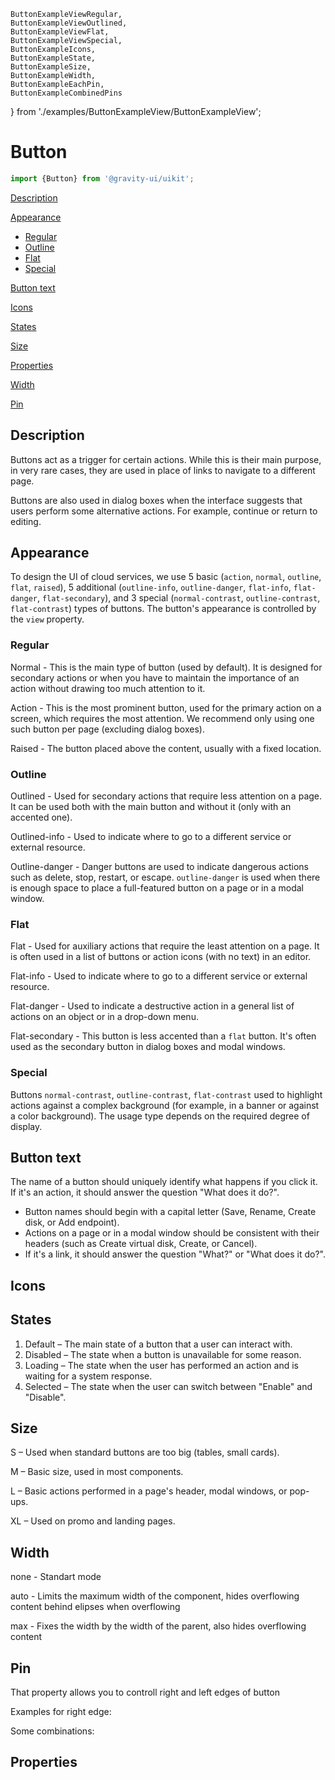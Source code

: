     ButtonExampleViewRegular,
    ButtonExampleViewOutlined,
    ButtonExampleViewFlat,
    ButtonExampleViewSpecial,
    ButtonExampleIcons,
    ButtonExampleState,
    ButtonExampleSize,
    ButtonExampleWidth,
    ButtonExampleEachPin,
    ButtonExampleCombinedPins
} from './examples/ButtonExampleView/ButtonExampleView';


<Meta of={ButtonStories}/>

# Button

```ts
import {Button} from '@gravity-ui/uikit';
```

[Description](#description)

[Appearance](#appearance)

- [Regular](#regular)
- [Outline](#outline)
- [Flat](#flat)
- [Special](#special)

[Button text](#button-text)

[Icons](#icons)

[States](#states)

[Size](#size)

[Properties](#properties)

[Width](#width)

[Pin](#pin)

## Description
Buttons act as a trigger for certain actions. While this is their main purpose, in very rare cases,
they are used in place of links to navigate to a different page.

Buttons are also used in dialog boxes when the interface suggests that users perform some alternative actions.
For example, continue or return to editing.

## Appearance
To design the UI of cloud services, we use 5 basic (`action`, `normal`, `outline`, `flat`, `raised`),
5 additional (`outline-info`, `outline-danger`, `flat-info`, `flat-danger`, `flat-secondary`),
and 3 special (`normal-contrast`, `outline-contrast`, `flat-contrast`) types of buttons.
The button's appearance is controlled by the `view` property.

### Regular

Normal - This is the main type of button (used by default). It is designed for secondary actions or when you have to maintain
the importance of an action without drawing too much attention to it.

Action - This is the most prominent button, used for the primary action on a screen, which requires the most attention.
We recommend only using one such button per page (excluding dialog boxes).

Raised - The button placed above the content, usually with a fixed location.

<DocsSource language="tsx" code={ButtonExampleViewRegular.code}/>
<ButtonExampleViewRegular/>

### Outline
Outlined - Used for secondary actions that require less attention on a page. It can be used both with the main button and without it (only with an accented one).

Outlined-info - Used to indicate where to go to a different service or external resource.

Outline-danger - Danger buttons are used to indicate dangerous actions such as delete, stop, restart, or escape.
`outline-danger` is used when there is enough space to place a full-featured button on a page or in a modal window.

<DocsSource language="tsx" code={ButtonExampleViewOutlined.code}/>
<ButtonExampleViewOutlined/>

### Flat
Flat - Used for auxiliary actions that require the least attention on a page. It is often used in a list of buttons or action icons (with no text) in an editor.

Flat-info - Used to indicate where to go to a different service or external resource.

Flat-danger - Used to indicate a destructive action in a general list of actions on an object or in a drop-down menu.

Flat-secondary - This button is less accented than a `flat` button. It's often used as the secondary button in dialog boxes and modal windows.

<DocsSource language="tsx" code={ButtonExampleViewFlat.code}/>
<ButtonExampleViewFlat/>

### Special
Buttons `normal-contrast`, `outline-contrast`, `flat-contrast` used to highlight actions against a complex background (for example, in a banner or against a color background).
The usage type depends on the required degree of display.

<DocsSource language="tsx" code={ButtonExampleViewSpecial.code}/>
<ButtonExampleViewSpecial/>

## Button text
The name of a button should uniquely identify what happens if you click it. If it's an action, it should answer the question "What does it do?".

- Button names should begin with a capital letter (Save, Rename, Create disk, or Add endpoint).
- Actions on a page or in a modal window should be consistent with their headers (such as Create virtual disk, Create, or Cancel).
- If it's a link, it should answer the question "What?" or "What does it do?".


## Icons

<DocsSource language="tsx" code={ButtonExampleIcons.code}/>
<ButtonExampleIcons/>

## States
<DocsSource language="tsx" code={ButtonExampleState.code}/>
<ButtonExampleState/>

1. Default – The main state of a button that a user can interact with.
2. Disabled – The state when a button is unavailable for some reason.
3. Loading – The state when the user has performed an action and is waiting for a system response.
4. Selected – The state when the user can switch between "Enable" and "Disable".

## Size
<DocsSource language="tsx" code={ButtonExampleSize.code}/>
<ButtonExampleSize/>

S – Used when standard buttons are too big (tables, small cards).

M – Basic size, used in most components.

L – Basic actions performed in a page's header, modal windows, or pop-ups.

XL – Used on promo and landing pages.

## Width

none - Standart mode

auto - Limits the maximum width of the component, hides overflowing content behind elipses when overflowing

max - Fixes the width by the width of the parent, also hides overflowing content

<DocsSource language="tsx" code={ButtonExampleWidth.code}/>
<ButtonExampleWidth/>

## Pin

That property allows you to controll right and left edges of button

Examples for right edge:

<DocsSource language="tsx" code={ButtonExampleEachPin.code}/>
<ButtonExampleEachPin/>

Some combinations:

<DocsSource language="tsx" code={ButtonExampleCombinedPins.code}/>
<ButtonExampleCombinedPins/>

## Properties
<ArgsTable of={Button}/>
